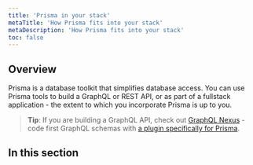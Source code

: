 ```yaml
---
title: 'Prisma in your stack'
metaTitle: 'How Prisma fits into your stack'
metaDescription: 'How Prisma fits into your stack'
toc: false
---
```


## Overview

Prisma is a database toolkit that simplifies database access. You can use Prisma tools to build a GraphQL or REST API, or as part of a fullstack application - the extent to which you incorporate Prisma is up to you.

> **Tip**: If you are building a GraphQL API, check out [GraphQL Nexus](https://nexusjs.org/) - code first GraphQL schemas with [a plugin specifically for Prisma](https://nexusjs.org/pluginss/prisma).

## In this section

<Subsections />
